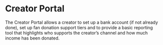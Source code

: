 # Creator Portal

The Creator Portal allows a creator to set up a bank account (if not already done), set up fan donation support tiers and to provide a basic reporting tool that highlights who supports the creator’s channel and how much income has been donated.

<CategoryCards/>
